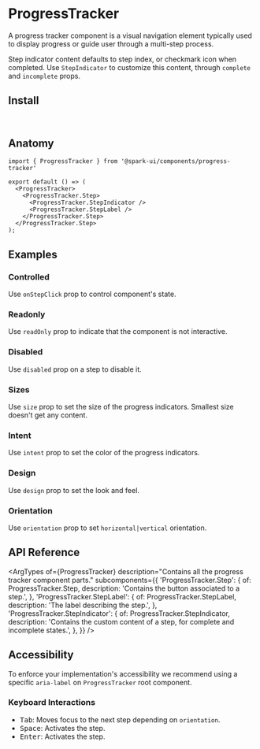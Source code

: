 


<Meta of={stories} />

# ProgressTracker

A progress tracker component is a visual navigation element typically used to display progress or guide user through a multi-step process.

Step indicator content defaults to step index, or checkmark icon when completed. Use `StepIndicator` to customize this content, through `complete` and `incomplete` props.

<Canvas of={stories.Default} />

## Install

```sh
npm install @spark-ui/components
```

## Anatomy

```tsx
import { ProgressTracker } from '@spark-ui/components/progress-tracker'

export default () => (
  <ProgressTracker>
    <ProgressTracker.Step>
      <ProgressTracker.StepIndicator />
      <ProgressTracker.StepLabel />
    </ProgressTracker.Step>
  </ProgressTracker.Step>
);
```

## Examples

### Controlled

Use `onStepClick` prop to control component's state.

<Canvas of={stories.Controlled} />

### Readonly

Use `readOnly` prop to indicate that the component is not interactive.

<Canvas of={stories.Readonly} />

### Disabled

Use `disabled` prop on a step to disable it.

<Canvas of={stories.Disabled} />

### Sizes

Use `size` prop to set the size of the progress indicators. Smallest size doesn't get any content.

<Canvas of={stories.Size} />

### Intent

Use `intent` prop to set the color of the progress indicators.

<Canvas of={stories.Intent} />

### Design

Use `design` prop to set the look and feel.

<Canvas of={stories.Design} />

### Orientation

Use `orientation` prop to set `horizontal|vertical` orientation.

<Canvas of={stories.Orientation} />

## API Reference

<ArgTypes
  of={ProgressTracker}
  description="Contains all the progress tracker component parts."
  subcomponents={{
    'ProgressTracker.Step': {
      of: ProgressTracker.Step,
      description: 'Contains the button associated to a step.',
    },
    'ProgressTracker.StepLabel': {
      of: ProgressTracker.StepLabel,
      description: 'The label describing the step.',
    },
    'ProgressTracker.StepIndicator': {
      of: ProgressTracker.StepIndicator,
      description: 'Contains the custom content of a step, for complete and incomplete states.',
    },
  }}
/>

## Accessibility

<A11yReport of="progress-tracker" />

To enforce your implementation's accessibility we recommend using a specific `aria-label` on `ProgressTracker` root component.

### Keyboard Interactions

- <Kbd>Tab</Kbd>: Moves focus to the next step depending on `orientation`.
- <Kbd>Space</Kbd>: Activates the step.
- <Kbd>Enter</Kbd>: Activates the step.
